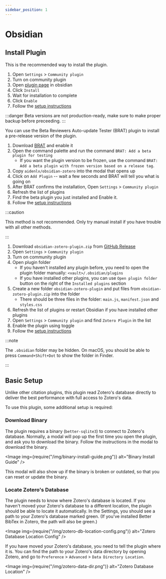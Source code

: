 ```yaml
---
sidebar_position: 1
---
```


# Obsidian


## Install Plugin

<Tabs defaultValue="brat">
  <TabItem value="obsidian"  label="via Obsidian">
    <ObAvailable />

This is the recommended way to install the plugin.

1. Open `Settings` > `Community plugin`
2. Turn on community plugin
3. Open [plugin page](https://obsidian.md/plugins?id=obsidian-zotero-plugin) in obsidian
4. Click `Install`
5. Wait for installation to complete
6. Click `Enable`
7. Follow the [setup instructions](#basic-setup)


  </TabItem>
  <TabItem value="brat" label="via BRAT">

:::danger
Beta versions are not production-ready, make sure to make proper
backup before preceeding.
:::

<BRATAvailable />

You can use the Beta Reviewers Auto-update Tester (BRAT) plugin to install a pre-release version of the plugin.

1. Download [BRAT](https://obsidian.md/plugins?id=obsidian42-brat) and enable it
2. Open the command palette and run the command `BRAT: Add a beta plugin for testing`
   - If you want the plugin version to be frozen, use the command `BRAT: Add a beta plugin with frozen version based on a release tag`.
3. Copy `aidenlx/obsidian-zotero` into the modal that opens up
4. Click on `Add Plugin` -- wait a few seconds and BRAT will tell you what is going on
5. After BRAT confirms the installation, Open `Settings` > `Community plugin`
6. Refresh the list of plugins
7. Find the beta plugin you just installed and Enable it.
8. Follow the [setup instructions](#basic-setup)


  </TabItem>
  <TabItem value="manual" label="Manual Install">

:::caution

This method is not recommended.
Only try manual install if you have trouble with all other methods.

:::

<ManualAvailable />

1. Download `obsidian-zotero-plugin.zip` from [GitHub Release](https://github.com/aidenlx/obsidian-zotero/releases/latest/download/obsidian-zotero-plugin.zip)
2. Open `Settings` > `Community plugin`
3. Turn on community plugin
4. Open plugin folder
    - If you haven't installed any plugin before, you need to open the plugin folder manually: `<vault>/.obsidian/plugins`
    - If you have installed other plugins, you can use `Open plugin folder` button on the right of the `Installed plugins` section
5. Create a new folder `obsidian-zotero-plugin` and put files from `obsidian-zotero-plugin.zip` into the folder
    - There should be three files in the folder: `main.js`, `manifest.json` and `styles.css`
6. Refresh the list of plugins or restart Obsidian if you have installed other plugins
7. Open `Settings` > `Community plugin` and find `Zotero Plugin` in the list
8. Enable the plugin using toggle
9. Follow the [setup instructions](#basic-setup)

:::note

The `.obsidian` folder may be hidden. On macOS, you should be able to press `Command+Shift+Dot` to show the folder in Finder.

:::

  </TabItem>
</Tabs>

## Basic Setup

Unlike other citation plugins, this plugin read Zotero's database directly to deliver the
best performance with full access to Zotero's data.

To use this plugin, some additional setup is required: 

### Download Binary

The plugin requires a binary (`better-sqlite3`) to connect to Zotero's database. Normally,
a modal will pop up the first time you open the plugin, and ask you to download the binary. Follow the instructions in the modal to download the binary.

<Image img={require("/img/binary-install-guide.png")} alt="Binary Install Guide" />

This modal will also show up if the binary is broken or outdated, so that you can reset or update the binary.

### Locate Zotero's Database

The plugin needs to know where Zotero's database is located. If you haven't moved your Zotero's database to a different location, the plugin should be able to locate it automatically. In the Settings, you should see a path to your Zotero's database marked green. (If you've installed Better BibTex in Zotero, the path will also be green.)

<Image img={require("/img/zotero-db-location-config.png")} alt="Zotero Database Location Config" />

If you have moved your Zotero's database, you need to tell the plugin where it is. You can find the path to your Zotero's data directory by opening Zotero, and go to `Preference` > `Advanced` > `Data Directory Location`. 

<Image img={require("/img/zotero-data-dir.png")} alt="Zotero Database Location" />

